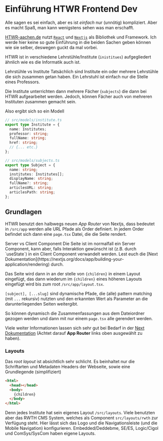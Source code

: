 # Einführung HTWR Frontend Dev

Alle sagen es sei einfach, aber es ist _einfach_ nur (unnötig) kompliziert. Aber es macht Spaß, man kann wenigstens sehen was man erschafft.

[HTWR-aachen.de](/) nutzt [`React`](https://react.dev) und [`Nextjs`](https://nextjs.org) als Bibliothek und Framework.
Ich werde hier keine so gute Einführung in die beiden Sachen geben können wie sie selber, deswegen guckt da mal vorbei.

HTWR ist in verschiedene Lehrstühle/Institute (`inistitues`) aufgegliedert ähnlich wie es die Informatik auch ist.

<Alert>
  <Info className="size-5 mr-2" />
  <AlertTitle>Lehrstühle vs Institute</AlertTitle>
  <AlertDescription>
    Tatsächlich sind Institute ein oder mehrere Lehrstühle die sich zusammen
    getan haben. Ein Lehrstuhl ist einfach nur die Stelle eines Professors.
  </AlertDescription>
</Alert>

Die Institute unterrichten dann mehrere Fächer (`subjects`) die dann bei HTWR aufgearbeitet werden.
Jedoch, können Fächer auch von mehreren Instituten zusammen gemacht sein.

Also ergibt sich so ein Modell

```ts
// src/models/institute.ts
export type Institute = {
  name: Institutes;
  professor: string;
  fullName: string;
  href: string;
  // {... etc.}
};

// src/models/subjects.ts
export type Subject = {
  name: string;
  institutes: Institutes[];
  displayName: string;
  fullName?: string;
  articlesURL: string;
  articlesPath: string;
};
```

## Grundlagen

HTWR benutzt den halbwegs neuen _App Router_ von Nextjs, dass bedeutet in `/src/app` werden alle URL Pfade als Order definiert.
In jedem Order befindet sich dann eine `page.tsx` Datei, die die Seite rendert.

<Alert>
  <Info className="size-5 mr-2" />
  <AlertTitle>Server vs Client Component</AlertTitle>
  <AlertDescription>
    Die Seite ist im normalfall ein Server Component, kann aber, falls
    Interaktion gewünscht ist (z.B. durch `useState`) in ein Client Component
    verwandelt werden. Lest euch die [Next
    Dokumentation](https://nextjs.org/docs/app/building-your-application/rendering)
    durch.
  </AlertDescription>
</Alert>

Das Seite wird dann in an der stelle von `{children}` in einem Layout eingefügt, das dann wiederum im `{children}` eines höheren Layouts eingefügt wird bis zum root `/src/app/layout.tsx`.

`[subject], [...slug]` sind dynamische Pfade, die (alle) pattern matching (mit `...` rekursiv) nutzten und den erkannten Wert als Parameter an die darunterliegenden Seiten weitergibt.

So können dynamisch die Zusammenfassungen aus dem Dateiordner gezogen werden und dann mit nur einem `page.tsx` alle gerendert werden.

Viele weiter Informationen lassen sich sehr gut bei Bedarf in der [Next Dokumentation](https://nextjs.org/docs) (Achtet darauf **App Router** links oben ausgewählt zu haben).

### Layouts

Das _root layout_ ist absichtlich sehr schlicht.
Es beinhaltet nur die Schriftarten und Metadaten Headers der Webseite, sowie eine Grundlegende (simplifiziert)

```html
<html>
  <head></head>
  <body>
    {children}
  </body>
</html>
```

Denn jedes Institute hat sein eigenes Layout `/src/layouts`.
Viele benutzten aber das RWTH CMS System, welches als Component `src/layouts/rwth` zur Verfügung steht.
Hier lässt sich das Logo und die Navigationsleiste (und die Mobile Navigation) konfigurieren.
Embedded/Deddebme, SE/ES, Logic/Cigol und ComSys/SysCom haben eigene Layouts.
